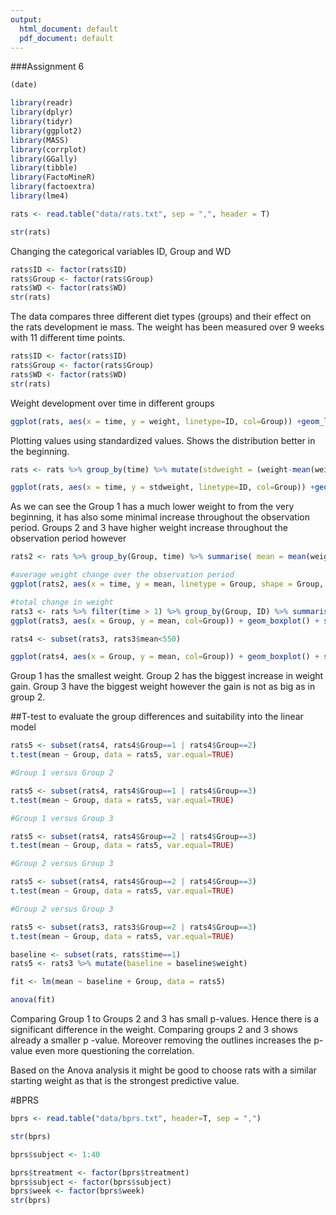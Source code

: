 ```yaml
---
output:
  html_document: default
  pdf_document: default
---
```


###Assignment 6
```r
(date)
```

```r

library(readr)
library(dplyr)
library(tidyr)
library(ggplot2)
library(MASS)
library(corrplot)
library(GGally)
library(tibble)
library(FactoMineR)
library(factoextra)
library(lme4)

rats <- read.table("data/rats.txt", sep = ",", header = T)

str(rats)

```

Changing the categorical variables ID, Group and WD
```r
rats$ID <- factor(rats$ID)
rats$Group <- factor(rats$Group)
rats$WD <- factor(rats$WD)
str(rats)

```
The data compares three different diet types (groups) and their effect on the rats development ie mass. The weight has been measured over 9 weeks with 11 different time points.
```r
rats$ID <- factor(rats$ID)
rats$Group <- factor(rats$Group)
rats$WD <- factor(rats$WD)
str(rats)

```
Weight development over time in different groups
```r

ggplot(rats, aes(x = time, y = weight, linetype=ID, col=Group)) +geom_line() + scale_linetype_manual(values = rep(1:10, times=4)) + theme(legend.position = "none") + scale_y_continuous(limits = c(min(rats$weight), max(rats$weight))) + facet_grid(. ~ Group, labeller = label_both) + xlab("time (days)")
```
Plotting values using standardized values. Shows the distribution better in the beginning.
```r
rats <- rats %>% group_by(time) %>% mutate(stdweight = (weight-mean(weight))/sd(weight)) %>% ungroup()

ggplot(rats, aes(x = time, y = stdweight, linetype=ID, col=Group)) +geom_line() + scale_linetype_manual(values = rep(1:10, times=4)) + theme(legend.position = "none") + facet_grid(. ~ Group, labeller = label_both) + xlab("time (days)") + ylab("scaled weight")
```
As we can see the Group 1 has a much lower weight to from the very beginning, it has also some minimal increase throughout the observation period. Groups 2 and 3 have higher weight increase throughout the observation period however 

```r
rats2 <- rats %>% group_by(Group, time) %>% summarise( mean = mean(weight), se = (sd(weight)/sqrt(length(weight)))) %>% ungroup()

#average weight change over the observation period
ggplot(rats2, aes(x = time, y = mean, linetype = Group, shape = Group, col=Group)) + geom_line() + scale_linetype_manual(values = c(1,2,3)) + geom_point(size=3) + scale_shape_manual(values = c(1,2,3)) + geom_errorbar(aes(ymin=mean-se, ymax=mean+se, linetype="1"), width=0.3) + scale_y_continuous(name = "mean(weight) +/- se(weight)") + scale_x_continuous(name = "time (days)")

#total change in weight
rats3 <- rats %>% filter(time > 1) %>% group_by(Group, ID) %>% summarise(mean=mean(weight)) %>% ungroup()
ggplot(rats3, aes(x = Group, y = mean, col=Group)) + geom_boxplot() + stat_summary(fun = "mean", geom = "point", shape=23, size=2.5, fill = "white") + scale_y_continuous(name = "mean(weight), days 8-64")

rats4 <- subset(rats3, rats3$mean<550)

ggplot(rats4, aes(x = Group, y = mean, col=Group)) + geom_boxplot() + stat_summary(fun = "mean", geom = "point", shape=23, size=2.5, fill = "white") + scale_y_continuous(name = "mean(weight), days 8-64")
```

Group 1 has the smallest weight. Group 2 has the biggest increase in weight gain. Group 3 have the biggest weight however the gain is not as big as in group 2. 

##T-test to evaluate the group differences and suitability into the linear model

```r
rats5 <- subset(rats4, rats4$Group==1 | rats4$Group==2)
t.test(mean ~ Group, data = rats5, var.equal=TRUE)

#Group 1 versus Group 2
```

```r
rats5 <- subset(rats4, rats4$Group==1 | rats4$Group==3)
t.test(mean ~ Group, data = rats5, var.equal=TRUE)

#Group 1 versus Group 3
```

```r
rats5 <- subset(rats4, rats4$Group==2 | rats4$Group==3)
t.test(mean ~ Group, data = rats5, var.equal=TRUE)

#Group 2 versus Group 3
```

```r
rats5 <- subset(rats4, rats4$Group==2 | rats4$Group==3)
t.test(mean ~ Group, data = rats5, var.equal=TRUE)

#Group 2 versus Group 3
```

```r
rats5 <- subset(rats3, rats3$Group==2 | rats4$Group==3)
t.test(mean ~ Group, data = rats5, var.equal=TRUE)

baseline <- subset(rats, rats$time==1)
rats5 <- rats3 %>% mutate(baseline = baseline$weight)

fit <- lm(mean ~ baseline + Group, data = rats5)

anova(fit)
```

Comparing Group 1 to Groups 2 and 3 has small p-values. Hence there is a significant difference in the weight. Comparing groups 2 and 3 shows already a smaller p -value. Moreover removing the outlines increases the p-value even more questioning the correlation.

Based on the Anova analysis it might be good to choose rats with a similar starting weight as that is the strongest predictive value. 

#BPRS

```r
bprs <- read.table("data/bprs.txt", header=T, sep = ",")

str(bprs)
```

```r
bprs$subject <- 1:40

bprs$treatment <- factor(bprs$treatment)
bprs$subject <- factor(bprs$subject)
bprs$week <- factor(bprs$week)
str(bprs)
```
```r

```
